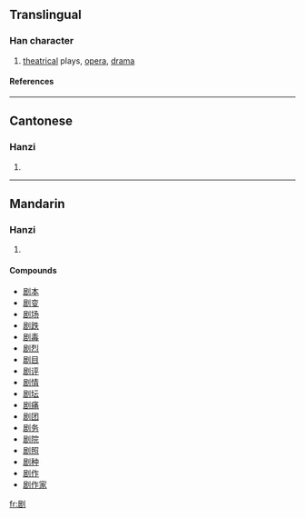 {{see|劇}}

==Translingual==
===Han character===
{{Han char|rn=18|rad=刀|as=08|sn=10|four=|canj=尸口中弓 (SRLN)}}
# [[theatrical]] plays, [[opera]], [[drama]]
====References====
{{Han ref|kx=0141.411|hdz=10347.020|uh=5267|ud=21095}}
----
==Cantonese==
===Hanzi===
{{yue-hanzi|jyut=|y=kek6}}
# {{defn|Cantonese}}
----
==Mandarin==
===Hanzi===
{{cmn-hanzi|tra=劇|pin=[[jù]] ([[ju4]])|wg=chü<sup>4</sup>}}
# {{defn|Mandarin}}

====Compounds====
*[[剧本]]
*[[剧变]]
*[[剧场]]
*[[剧跌]]
*[[剧毒]]
*[[剧烈]]
*[[剧目]]
*[[剧评]]
*[[剧情]]
*[[剧坛]]
*[[剧痛]]
*[[剧团]]
*[[剧务]]
*[[剧院]]
*[[剧照]]
*[[剧种]]
*[[剧作]]
*[[剧作家]]




[[fr:剧]]